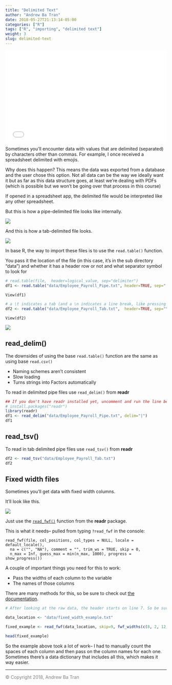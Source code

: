 ```yaml
---
title: "Delimited Text"
author: "Andrew Ba Tran"
date: 2018-05-27T21:13:14-05:00
categories: ["R"]
tags: ["R", "importing", "delimited text"]
weight: 3
slug: delimited-text
---
```



<div style="position: relative; padding-bottom: 56.25%; height: 0; overflow: hidden;">
  <iframe src="//www.youtube.com/embed/qGL-wio4cZU?t=4s" style="position: absolute; top: 0; left: 0; width: 100%; height: 100%; border:0; encrypted-media" allowfullscreen title="YouTube Video"></iframe>
</div>

Sometimes you'll encounter data with values that are delimited (separated) by characters other than commas. For example, I once received a spreadsheet delimited with emojis.

Why does this happen? This means the data was exported from a database and the user chose this option. Not all data can be the way we ideally want it but as far as this data structure goes, at least we're dealing with PDFs (which is possible but we won't be going over that process in this course)

If opened in a spreadsheet app, the delimited file would be interpreted like any other spreadsheet.

But this is how a pipe-delimited file looks like internally.

![](/importing_exporting/delimited_text/images/pipe-delimited.png?classes=shadow)

And this is how a tab-delimited file looks.

![](/importing_exporting/delimited_text/images/tab-delimited.png?classes=shadow)

In base R, the way to import these files is to use the `read.table()` function.

You pass it the location of the file (in this case, it's in the sub directory "data") and whether it has a header row or not and what separator symbol to look for

```r
# read.table(file,  header=logical_value, sep="delimiter")
df1 <- read.table("data/Employee_Payroll_Pipe.txt", header=TRUE, sep="|")
```

```
View(df1)
```

```r
# a \t indicates a tab (and a \n indicates a line break, like pressing enter in a document)
df2 <- read.table("data/Employee_Payroll_Tab.txt",  header=TRUE, sep="\t")
```

```
View(df2)
```

![](/importing_exporting/delimited_text/images/df1_success.png?classes=shadow)

## read_delim()

The downsides of using the base `read.table()` function are the same as using base `read.csv()` 

* Naming schemes aren't consistent
* Slow loading
* Turns strings into Factors automatically

To read in delimited pipe files use `read_delim()` from **readr**

```r
## If you don't have readr installed yet, uncomment and run the line below
# install.packages("readr")
library(readr)
df1 <- read_delim("data/Employee_Payroll_Pipe.txt", delim="|")
df1
```

## read_tsv()
To read in tab delimited pipe files use `read_tsv()` from **readr**

```r
df2 <- read_tsv("data/Employee_Payroll_Tab.txt")
df2
```

## Fixed width files

Sometimes you'll get data with fixed width columns.

It'll look like this.

![](/importing_exporting/delimited_text/images/fixed_width.png?classes=shadow)


Just use the [`read_fwf()`](https://readr.tidyverse.org/reference/read_fwf.html) function from the **readr** package.

This is what it needs-- pulled from typing `?read_fwf` in the console:

```
read_fwf(file, col_positions, col_types = NULL, locale = default_locale(),
  na = c("", "NA"), comment = "", trim_ws = TRUE, skip = 0,
  n_max = Inf, guess_max = min(n_max, 1000), progress = show_progress())
```

A couple of important things you need for this to work:

* Pass the widths of each column to the variable
* The names of those columns 

There are many methods for this, so be sure to check out [the documentation](https://readr.tidyverse.org/reference/read_fwf.html).


```r

# After looking at the raw data, the header starts on line 7. So be sure to pass that information to the function with "skip"

data_location <- "data/fixed_width_example.txt"

fixed_example <- read_fwf(data_location, skip=9, fwf_widths(c(8, 2, 12, 12, 29, 3,6, 9, 5, 18, 20, 8), c("entry", "per", "post_date", "gl_account", "description", "source", "cflow", "ref", "post", "debit", "credit", "alloc")))

head(fixed_example)
```

So the example above took a lot of work-- I had to manually count the spaces of each column and then pass on the column names for each one. Sometimes there's a data dictionary that includes all this, which makes it way easier.


-----

<span style="color:gray">© Copyright 2018, Andrew Ba Tran</span>

